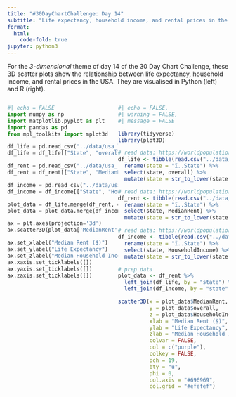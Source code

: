 ```yaml
---
title: "#30DayChartChallenge: Day 14"
subtitle: "Life expectancy, household income, and rental prices in the USA"
format:
  html:
    code-fold: true
jupyter: python3
---
```


For the *3-dimensional* theme of day 14 of the 30 Day Chart Challenge, these 3D scatter plots show the relationship between life expectancy, household income, and rental prices in the USA. They are visualised in Python (left) and R (right).

:::: {style="display: flex;"}
::: {style="width: 50%;"}
```python
#| echo = FALSE
import numpy as np
import matplotlib.pyplot as plt
import pandas as pd 
from mpl_toolkits import mplot3d

df_life = pd.read_csv("../data/usa_life.csv") 
df_life = df_life[["State", "overall"]] 

df_rent = pd.read_csv("../data/usa_rent.csv") 
df_rent = df_rent[["State", "MedianRent"]] 

df_income = pd.read_csv("../data/usa_income.csv") 
df_income = df_income[["State", "HouseholdIncome"]] 

plot_data = df_life.merge(df_rent, on='State', how='left')
plot_data = plot_data.merge(df_income, on='State', how='left')

ax = plt.axes(projection='3d')
ax.scatter3D(plot_data['MedianRent'], plot_data['overall'], plot_data['HouseholdIncome'])

ax.set_xlabel("Median Rent ($)")
ax.set_ylabel("Life Expectancy")
ax.set_zlabel("Median Household Income ($)")
ax.xaxis.set_ticklabels([])
ax.yaxis.set_ticklabels([])
ax.zaxis.set_ticklabels([])
```
:::
::: {style="width: 50%;"}

```r
#| echo = FALSE,
#| warning = FALSE,
#| message = FALSE

library(tidyverse)
library(plot3D)

# read data: https://worldpopulationreview.com/state-rankings/life-expectancy-by-state
df_life <- tibble(read.csv("../data/usa_life.csv")) %>%
  rename(state = "ï..State") %>%
  select(state, overall) %>%
  mutate(state = str_to_lower(state))

# read data: https://worldpopulationreview.com/state-rankings/average-rent-by-state
df_rent <- tibble(read.csv("../data/usa_rent.csv")) %>%
  rename(state = "ï..State") %>%
  select(state, MedianRent) %>%
  mutate(state = str_to_lower(state))

# read data: https://worldpopulationreview.com/state-rankings/median-household-income-by-state
df_income <- tibble(read.csv("../data/usa_income.csv")) %>%
  rename(state = "ï..State") %>%
  select(state, HouseholdIncome) %>%
  mutate(state = str_to_lower(state))

# prep data
plot_data <- df_rent %>% 
  left_join(df_life, by = "state") %>% 
  left_join(df_income, by = "state")

scatter3D(x = plot_data$MedianRent,
          y = plot_data$overall,
          z = plot_data$HouseholdIncome, 
          xlab = "Median Rent ($)",
          ylab = "Life Expectancy",
          zlab = "Median Household Income ($)", 
          colvar = FALSE,
          col = c("purple"),
          colkey = FALSE,
          pch = 19,
          bty = "u",
          phi = 0, 
          col.axis = "#696969",
          col.grid = "#efefef")
```
:::
::::
